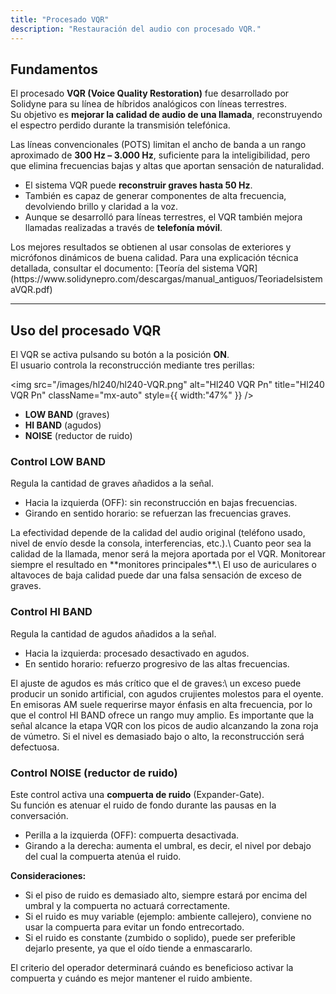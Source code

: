 ```yaml
---
title: "Procesado VQR"
description: "Restauración del audio con procesado VQR."
---
```


## Fundamentos

El procesado **VQR (Voice Quality Restoration)** fue desarrollado por Solidyne para su línea de híbridos analógicos con líneas terrestres.\
Su objetivo es **mejorar la calidad de audio de una llamada**, reconstruyendo el espectro perdido durante la transmisión telefónica.

Las líneas convencionales (POTS) limitan el ancho de banda a un rango aproximado de **300 Hz – 3.000 Hz**, suficiente para la inteligibilidad, pero que elimina frecuencias bajas y altas que aportan sensación de naturalidad.

- El sistema VQR puede **reconstruir graves hasta 50 Hz**.
- También es capaz de generar componentes de alta frecuencia, devolviendo brillo y claridad a la voz.
- Aunque se desarrolló para líneas terrestres, el VQR también mejora llamadas realizadas a través de **telefonía móvil**.

<Tip>
  Los mejores resultados se obtienen al usar consolas de exteriores y micrófonos dinámicos de buena calidad.
</Tip>

<Info>
  Para una explicación técnica detallada, consultar el documento: [Teoría del sistema VQR](https://www.solidynepro.com/descargas/manual_antiguos/TeoriadelsistemaVQR.pdf)
</Info>

---

## Uso del procesado VQR

El VQR se activa pulsando su botón a la posición **ON**.\
El usuario controla la reconstrucción mediante tres perillas:

<img
  src="/images/hl240/hl240-VQR.png"
  alt="Hl240 VQR Pn"
  title="Hl240 VQR Pn"
  className="mx-auto"
  style={{ width:"47%" }}
/>

- **LOW BAND** (graves)
- **HI BAND** (agudos)
- **NOISE** (reductor de ruido)

### Control LOW BAND

Regula la cantidad de graves añadidos a la señal.

- Hacia la izquierda (OFF): sin reconstrucción en bajas frecuencias.
- Girando en sentido horario: se refuerzan las frecuencias graves.

<Note>
  La efectividad depende de la calidad del audio original (teléfono usado, nivel de envío desde la consola, interferencias, etc.).\
  Cuanto peor sea la calidad de la llamada, menor será la mejora aportada por el VQR.
</Note>

<Warning>
  Monitorear siempre el resultado en **monitores principales**.\
  El uso de auriculares o altavoces de baja calidad puede dar una falsa sensación de exceso de graves.
</Warning>

### Control HI BAND

Regula la cantidad de agudos añadidos a la señal.

- Hacia la izquierda: procesado desactivado en agudos.
- En sentido horario: refuerzo progresivo de las altas frecuencias.

<Warning>
  El ajuste de agudos es más crítico que el de graves:\
  un exceso puede producir un sonido artificial, con agudos crujientes molestos para el oyente.
</Warning>

<Tip>
  En emisoras AM suele requerirse mayor énfasis en alta frecuencia, por lo que el control HI BAND ofrece un rango muy amplio.
</Tip>

<Note>
  Es importante que la señal alcance la etapa VQR con los picos de audio alcanzando la zona roja de vúmetro. Si el nivel es demasiado bajo o alto, la reconstrucción será defectuosa.
</Note>

### Control NOISE (reductor de ruido)

Este control activa una **compuerta de ruido** (Expander-Gate).\
Su función es atenuar el ruido de fondo durante las pausas en la conversación.

- Perilla a la izquierda (OFF): compuerta desactivada.
- Girando a la derecha: aumenta el umbral, es decir, el nivel por debajo del cual la compuerta atenúa el ruido.

**Consideraciones:**

- Si el piso de ruido es demasiado alto, siempre estará por encima del umbral y la compuerta no actuará correctamente.
- Si el ruido es muy variable (ejemplo: ambiente callejero), conviene no usar la compuerta para evitar un fondo entrecortado.
- Si el ruido es constante (zumbido o soplido), puede ser preferible dejarlo presente, ya que el oído tiende a enmascararlo.

<Note>
  El criterio del operador determinará cuándo es beneficioso activar la compuerta y cuándo es mejor mantener el ruido ambiente.
</Note>